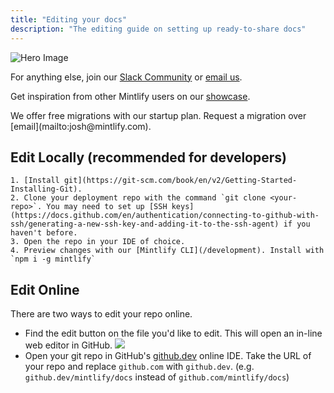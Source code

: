 ```yaml
---
title: "Editing your docs"
description: "The editing guide on setting up ready-to-share docs"
---
```


![Hero Image](https://mintlify-assets.b-cdn.net/illustration-optimized.svg)

For anything else, join our [Slack Community](https://mintlify.com/community) or [email us](mailto:support@mintlify.com).

Get inspiration from other Mintlify users on our
[showcase](https://mintlify.com/showcase).

<Info>
  We offer free migrations with our startup plan. Request a migration over
  [email](mailto:josh@mintlify.com).
</Info>

## Edit Locally (recommended for developers)

    1. [Install git](https://git-scm.com/book/en/v2/Getting-Started-Installing-Git).
    2. Clone your deployment repo with the command `git clone <your-repo>`. You may need to set up [SSH keys](https://docs.github.com/en/authentication/connecting-to-github-with-ssh/generating-a-new-ssh-key-and-adding-it-to-the-ssh-agent) if you haven't before.
    3. Open the repo in your IDE of choice.
    4. Preview changes with our [Mintlify CLI](/development). Install with `npm i -g mintlify`

## Edit Online

There are two ways to edit your repo online.

- Find the edit button on the file you'd like to edit. This will open an in-line web editor in GitHub.
  ![](/images/edit-online.png)
- Open your git repo in GitHub's [github.dev](https://github.dev) online IDE. Take the URL of your repo and replace `github.com` with `github.dev`. (e.g. `github.dev/mintlify/docs` instead of `github.com/mintlify/docs`)
